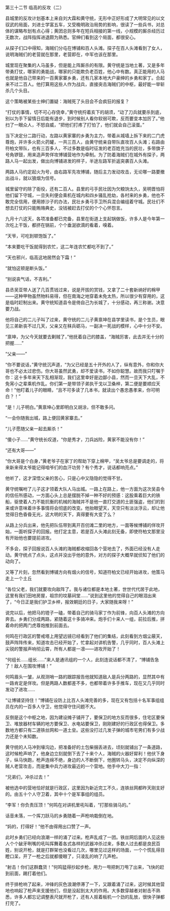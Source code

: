 

第三十二节 临高的反攻（二）

县城里的反攻计划基本上来自刘大霖和黄守统，无形中正好形成了大明常见的以文驭武的局面，刘进士学富五车，又受晚明政治局势的影响，很读了一些兵书，对总体的谋略布划有点心得；黄团总则多年在短兵相接的第一线，小规模的厮杀经历过无数次，战阵指挥进退颇为熟悉。官绅们看到这个局面，都很安心。

从探子们口中得知，海贼们分屯在博铺和百人头滩。探子在百人头滩看到了女人，说明海贼们的老营就在那里，老营即在，中军也该在那里。

城里现在聚集的人马虽多，但是能上阵厮杀的有限。黄守统是当地土著，又是多年带勇打仗，哪家的勇能战，哪家的只能欺负老百姓，他心中有数。真正能用的人马也就是他自己带来的一百黄家寨乡勇，还有几家本地大户豪绅的乡勇和家丁。合起来不过二百人。他打算用这些人作为战兵，直接突击海贼们的中枢，最好能一举斩杀几个头目。

这个策略被某些士绅们置疑：海贼死了头目会不会疯狂的报复？

“打仗的事情，切不可心存侥幸，”黄守统捋着亥下的胡须，“动了刀兵就要杀到底，别以为手下留情日后能有退步，到时候别人看你软弱可欺，反而要变本加厉了。”他扫了一眼众人，不怒自威，“把他们打疼了打怕了，他们就会自己滚蛋。”

当下决定分二路行动，左路以黄家寨的乡勇为主力，带着从城墙上拆下来的二门虎尊炮，并许多火箭火药罐，一共三百人，由黄守统亲自带队直攻百人头滩；右路由符柏文带队，也有三百多人，不过多数是临时征发的老百姓充当的民壮，多带旗子号角锣鼓，用来造声势佯攻博铺营地作为牵制。为了防着海贼们在城外有探子，两路人马一起出发，做出向博铺进发的样子，半途左路军折返突袭百人头滩。

两路人马约定起火为号，由右路军先攻博铺，随后主力发动攻击，无论哪一路要撤出战斗，就以狼烟为信号。

城里留守的除了衙役，还有二百人。县里的弓手民壮因为欠粮饷太久，吴明晋怕将他们留下守城，一旦失利便会乘机在城内和四乡骚乱抢劫，各村来的乡勇，他也不敢完全信用，便用掺沙子的办法，民壮乡勇弓手卫所兵混合编组着守城。民壮们不想去打仗的只能贿赂典史，没钱被赶去打仗的个个心怀怨言。

九月十六这天，各项准备都已完备，县里在街道上支起锅做饭，许多人是今年第一次吃上干饭，都挤在锅前，个个垂涎欲滴的看着，嗅着。

“天爷，可吃到顿饱饭了。”

“本来要吃干饭就得到农忙，这二年连农忙都吃不到了。”

“天也邪兴，临高这地居然会下霜！”

“就怕这顿是断头饭。”

“别说丧气话，不吉利。”

县丞吴亚带人送了几百贯钱过来，说是开拔的赏钱，又拿了二十套新纳好的棉甲――这种甲物虽然物料易得，但在南海之地穿着未免太热，所以很少有穿用的，这是临时赶制出来。黄守统知道县令是倚自己为长城了，十分感动，再三称谢。决意要力战。

他将自己的二儿子叫了过来，黄守统的二儿子黄禀坤在县学里读书，是个生员，眼见三弟新丧不过几天，父亲又在秣兵砺马，一副决一死战的模样，心中十分不安。

“禀坤，为父今天就要去剿贼了，”他抚着自己的膝盖，“海贼厉害，此去并无十分的把握……”

“父亲――”

“你不要说话，”黄守统沉声道，“为父已经是五十开外的人了，纵有意外，你和你大哥也不必太过悲伤。你大哥虽然武勇，却不爱读书，不如你聪慧。故而我只叮嘱于你：这十多年来天下乱相渐现，我们这里幸好是边鄙小县，然而一旦天下大乱，不免宵小之辈乘机作乱。你们第一是带领子弟执干戈以卫桑梓，第二便是要顺应天命！”他盯着儿子的眼睛，“且不可多读了几本书，就读出个愚忠愚孝来，你可明白？！”

“是！儿子明白。”黄禀坤心里即明白又胡涂，但不敢多问。

“一会你随我出城，路上便回黄家寨去。”

“儿子愿随父亲一起去厮杀！”

“傻小子……”黄守统长叹道，“你是秀才，刀兵凶险，黄家不能没有你！”

“还有大哥――”

“你大哥是个白身，”黄老爷子在家丁的帮助下穿上棉甲，“吴太爷总是要调走的，将来新来得太爷能记得咱爷们的血汗功劳？有个秀才，说话都响亮点。”

他听了，这才深悟父亲的苦心，只是心中又隐隐的觉得不甘。

黄守统嘱咐了儿子这才领着大队人马出城。一路上在路上，他一方面为这次吴县令的信任所感动，一方面心头上总是摆脱不掉一种不好的预感：这股乘着巨大的铁船，驱使着人力不能抗衡的机械的海贼并不是他一直打交道的土匪强盗，他们的到来或许意味着许多事情将会彻底的改变。他抬眼望天，天空只有淡淡浮云，却让他觉得日色昏昏无光，这大明的天下，真得要有大变了么？

从路上分兵出来，他先把队伍带到离开百仞滩二里的地方，一面等候博铺的佯攻开始，一面听探子的回报。他打定主意，若是百人头滩此刻无备，即使符柏文那里没有开始他也要提前进攻。

不多会，探子回报说百人头滩的海贼都收缩回各个营地去了，外面已经没有人走动。黄守统点了点头，这点并没出乎他的意外，对方的探子大概早就侦知了他们的动向了。

又等了片刻，忽然看到博铺方向有烟火的信号，知道符柏文已经开始进攻，他策马走上一个土丘

“各位父老，我们就要攻向敌阵了。我与诸位都是本地土著，世世代代居于此地，这里有我们田地房屋，祖宗的坟墓祠堂……”说到这里他的觉得自己的眼泪出来了，“今日正是我们护卫乡梓，报效朝廷的日子，大家随我来呀！”

说完以后，他把马的镫子一磕，带着自己的骑马家丁作为前锋，向百人头滩的方向奔去。乡勇们分成两路，紧随着这十多骑冲来。炮手们十来人一组，前拉后推，拼着命的把两门虎尊炮推到前面去。

何鸣在行政区的警戒塔上用望远镜已经看到了他们的集结，此刻看到方烟尘蔽天，鼓声阵阵传来，知道攻击已经开始了，忙拿起对讲机告警，几乎同时，百人头滩上尖锐的警报声响彻云霄，所有人都是一凛――进攻开始了！

“何组长……组长……”来人是通讯组的一个人，此刻连说话都不清了，“博铺告急了！敌人在围攻博铺！”

何鸣眉头一皱，从观测哨一路的跟踪报告他就知道敌人是兵分两路的，显然其中有一路肯定是佯攻。但是两路人数都差不多，也都带着许多手推车，现在又几乎同时发动了进攻……

“让博铺坚持住！”博铺在设防上比百人头滩完善的多，现在又有包括十名军事组组员在内的一百多人守卫，他觉得守住问题不大。

反倒是这个中枢之地，因为建设摊子铺开了，要保卫的地方反而很多，住宅区要保卫、堆放器材车辆的地方要保卫、水电站要保卫，刚刚建好的行政区也得保卫。多数地方都只有二道铁丝网和一道土垒。这些没打过几发子弹的城市宅男们有多少战力还是个未知数。

黄守统的人马冲到壕沟边，把准备好的土包柴捆丢进去，顷刻就铺出了一条道路，这时候枪声响了，他身边立刻就倒下去了十来个人，海贼的火器好犀利！他伏下身子，纵马快跑，枪声连绵不绝，身边的人不断倒下，他圈转马头，决定不向纵深的贼人老营攻击，而是集中兵力进攻最近的一个营地。他手中大刀一指：

“兄弟们，冲杀过去！”

被他选中的营地恰好就是行政区，这里因为新近完工不久，连铁丝网都昨天刚支好的。由五十个人守卫着，其中十个是军事组的组员。

“李军！你负责压顶！”何鸣在对讲机里吼叫着，“打那些骑马的。”

话音未落，一个挥刀跃马的乡勇随着一声枪响栽倒在地。

“妈的，打得好！”他不由得用出口赞了一声。

此时乡勇们已经向浪潮一样的涌了过来。枪声乱成了一团。铁丝网后面的人见这些人个个龇牙咧嘴的吼叫挥舞着各式各样的武器冲杀过来，多数人过去都是良民百姓，别说开枪，就是打群架也没看过几次，哪里见过这样的场面，一个个慌乱得目瞪口呆，开了一枪之后就都傻眼了，只凌乱的响了几声枪。

“射击！你们这群蠢货！”何鸣猛得抄起步枪，用力一甩把刺刀甩了出来，飞快的赶到前面，踢打着他们。

终于排枪响了起来，冲锋的灰色浪潮停滞了一下，又跟着涌了过来，这时候其他营地也响起了枪声来支援他们，但是没起到太大的作用。大多数穿越者对射击不熟悉，许多人都忘记调整表尺就开枪了，还有人抠着板机一个劲的乱放，很快子弹都打完了。

